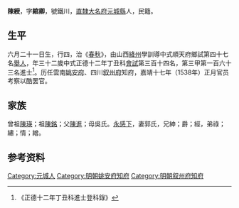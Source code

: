 {{Otheruses|other=名为陳綬的其他人物|陳綬}}
{{明清人物信息框
| 姓名 = 陳綬
| 原名 =
| 圖片名稱= 
| 圖片大小 =
| 圖片說明 = 
| 最高職務 =中憲大夫叙州府知府
| 國家 = 大明 
| 爵位 =
| 籍貫 = [[直隸|直隸]][[大名府|大名府]][[元城縣|元城縣]]
| 族裔 = 
| 旗籍 = 
| 字號 = 
| 諡號 =
| 出生日期 = 六月二十一日
| 出生地點 = <!------>
| 逝世日期 = 卒年不詳 
| 逝世地點 =
| 墓葬 =
| 配偶 = 郭氏
| 親屬 = 曾祖[[陳瑛|陳瑛]]，祖[[陳銘|陳銘]]，父[[陳進|陳進]]，母吳氏
| 出身 =
* 正德十二年丁丑科同進士出身
| 經歷 =
| 著作 = 
}}
'''陳綬'''{{BD|1486年||？年||}}，字'''綰卿'''，號鐵川，[[直隸|直隸]][[大名府|大名府]][[元城縣|元城縣]]人，民籍。

==生平==
六月二十一日生，行四，治《[[春秋|春秋]]》，由山西[[絳州|絳州]]學訓導中式順天府鄉試第四十七名[[舉人|舉人]]，年三十二歲中式正德十二年丁丑科[[會試|會試]]第三百十四名，第三甲第一百六十三名進士<ref>《正德十二年丁丑科進士登科錄》</ref>。历任雲南[[姚安府|姚安府]]、四川[[叙州府|叙州府]]知府，嘉靖十七年（1538年）正月官员考察以酷罢官。

==家族== 
曾祖[[陳瑛|陳瑛]]；祖[[陳銘|陳銘]]；父[[陳進|陳進]]；母吳氏。[[永感下|永感下]]，妻郭氏，兄紳；爵；經，弟祿；繡；情；繒。

== 参考资料 ==
{{reflist}}

{{正德十二年丁丑科殿试金榜}}

{{Authority control}}

{{DEFAULTSORT:}}
[[Category:元城人|Category:元城人]]
[[Category:明朝姚安府知府|Category:明朝姚安府知府]]
[[Category:明朝叙州府知府|Category:明朝叙州府知府]]


{{明朝人物小作品}}